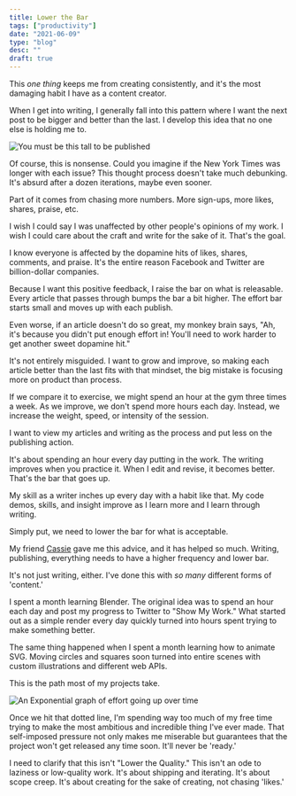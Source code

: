 ```yaml
---
title: Lower the Bar
tags: ["productivity"]
date: "2021-06-09"
type: "blog"
desc: ""
draft: true
---
```


This _one thing_ keeps me from creating consistently, and it's the most damaging habit I have as a content creator.

When I get into writing, I generally fall into this pattern where I want the next post to be bigger and better than the last. I develop this idea that no one else is holding me to.

<CenterContent>

![You must be this tall to be published](this-tall.svg)

</CenterContent>

Of course, this is nonsense. Could you imagine if the New York Times was longer with each issue? This thought process doesn't take much debunking. It's absurd after a dozen iterations, maybe even sooner.

Part of it comes from chasing more numbers. More sign-ups, more likes, shares, praise, etc.

I wish I could say I was unaffected by other people's opinions of my work. I wish I could care about the craft and write for the sake of it. That's the goal.

I know everyone is affected by the dopamine hits of likes, shares, comments, and praise. It's the entire reason Facebook and Twitter are billion-dollar companies.

Because I want this positive feedback, I raise the bar on what is releasable. Every article that passes through bumps the bar a bit higher. The effort bar starts small and moves up with each publish.

Even worse, if an article doesn't do so great, my monkey brain says, "Ah, it's because you didn't put enough effort in! You'll need to work harder to get another sweet dopamine hit."

It's not entirely misguided. I want to grow and improve, so making each article better than the last fits with that mindset, the big mistake is focusing more on product than process.

If we compare it to exercise, we might spend an hour at the gym three times a week. As we improve, we don't spend more hours each day. Instead, we increase the weight, speed, or intensity of the session.

I want to view my articles and writing as the process and put less on the publishing action.

It's about spending an hour every day putting in the work. The writing improves when you practice it. When I edit and revise, it becomes better. That's the bar that goes up.

My skill as a writer inches up every day with a habit like that. My code demos, skills, and insight improve as I learn more and I learn through writing.

Simply put, we need to lower the bar for what is acceptable.

My friend [Cassie](https://cassie.codes) gave me this advice, and it has helped so much. Writing, publishing, everything needs to have a higher frequency and lower bar.

It's not just writing, either. I've done this with _so many_ different forms of 'content.'

I spent a month learning Blender. The original idea was to spend an hour each day and post my progress to Twitter to "Show My Work." What started out as a simple render every day quickly turned into hours spent trying to make something better.

The same thing happened when I spent a month learning how to animate SVG. Moving circles and squares soon turned into entire scenes with custom illustrations and different web APIs.

This is the path most of my projects take.

<CenterContent>

![An Exponential graph of effort going up over time](energy-chart.svg)

</CenterContent>

Once we hit that dotted line, I'm spending way too much of my free time trying to make the most ambitious and incredible thing I've ever made. That self-imposed pressure not only makes me miserable but guarantees that the project won't get released any time soon. It'll never be 'ready.'

<DraftContent>

I need to clarify that this isn't "Lower the Quality." This isn't an ode to laziness or low-quality work. It's about shipping and iterating. It's about scope creep. It's about creating for the sake of creating, not chasing 'likes.'

</DraftContent>
